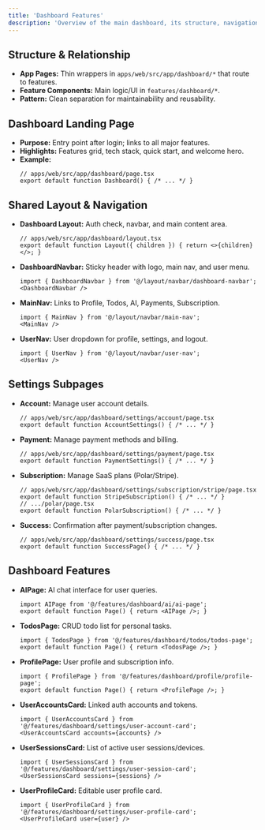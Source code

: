 ```yaml
---
title: 'Dashboard Features'
description: 'Overview of the main dashboard, its structure, navigation, and all core features and settings for authenticated users in the Boilerplate.'
---
```



## Structure & Relationship 
- **App Pages:** Thin wrappers in `apps/web/src/app/dashboard/*` that route to features.
- **Feature Components:** Main logic/UI in `features/dashboard/*`.
- **Pattern:** Clean separation for maintainability and reusability.

## Dashboard Landing Page
- **Purpose:** Entry point after login; links to all major features.
- **Highlights:** Features grid, tech stack, quick start, and welcome hero.
- **Example:**
  ```tsx
  // apps/web/src/app/dashboard/page.tsx
  export default function Dashboard() { /* ... */ }
  ```

## Shared Layout & Navigation
- **Dashboard Layout:** Auth check, navbar, and main content area.
  ```tsx
  // apps/web/src/app/dashboard/layout.tsx
  export default function Layout({ children }) { return <>{children}</>; }
  ```
- **DashboardNavbar:** Sticky header with logo, main nav, and user menu.
  ```tsx
  import { DashboardNavbar } from '@/layout/navbar/dashboard-navbar';
  <DashboardNavbar />
  ```
- **MainNav:** Links to Profile, Todos, AI, Payments, Subscription.
  ```tsx
  import { MainNav } from '@/layout/navbar/main-nav';
  <MainNav />
  ```
- **UserNav:** User dropdown for profile, settings, and logout.
  ```tsx
  import { UserNav } from '@/layout/navbar/user-nav';
  <UserNav />
  ```

## Settings Subpages 
- **Account:** Manage user account details.
  ```tsx
  // apps/web/src/app/dashboard/settings/account/page.tsx
  export default function AccountSettings() { /* ... */ }
  ```
- **Payment:** Manage payment methods and billing.
  ```tsx
  // apps/web/src/app/dashboard/settings/payment/page.tsx
  export default function PaymentSettings() { /* ... */ }
  ```
- **Subscription:** Manage SaaS plans (Polar/Stripe).
  ```tsx
  // apps/web/src/app/dashboard/settings/subscription/stripe/page.tsx
  export default function StripeSubscription() { /* ... */ }
  // .../polar/page.tsx
  export default function PolarSubscription() { /* ... */ }
  ```
- **Success:** Confirmation after payment/subscription changes.
  ```tsx
  // apps/web/src/app/dashboard/settings/success/page.tsx
  export default function SuccessPage() { /* ... */ }
  ```

## Dashboard Features 
- **AIPage:** AI chat interface for user queries.
  ```tsx
  import AIPage from '@/features/dashboard/ai/ai-page';
  export default function Page() { return <AIPage />; }
  ```
- **TodosPage:** CRUD todo list for personal tasks.
  ```tsx
  import { TodosPage } from '@/features/dashboard/todos/todos-page';
  export default function Page() { return <TodosPage />; }
  ```
- **ProfilePage:** User profile and subscription info.
  ```tsx
  import { ProfilePage } from '@/features/dashboard/profile/profile-page';
  export default function Page() { return <ProfilePage />; }
  ```
- **UserAccountsCard:** Linked auth accounts and tokens.
  ```tsx
  import { UserAccountsCard } from '@/features/dashboard/settings/user-account-card';
  <UserAccountsCard accounts={accounts} />
  ```
- **UserSessionsCard:** List of active user sessions/devices.
  ```tsx
  import { UserSessionsCard } from '@/features/dashboard/settings/user-session-card';
  <UserSessionsCard sessions={sessions} />
  ```
- **UserProfileCard:** Editable user profile card.
  ```tsx
  import { UserProfileCard } from '@/features/dashboard/settings/user-profile-card';
  <UserProfileCard user={user} />
  ``` 